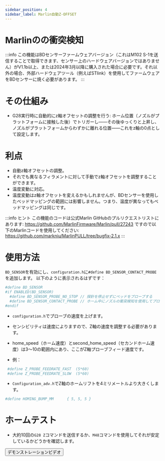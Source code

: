 ```yaml
---
sidebar_position: 4
sidebar_label: Marlin自動Z-OFFSET
---
```


# Marlinのの衝突検知

:::info
この機能はBDセンサーファームウェアバージョン（これはM102 S-1を送信することで取得できます、センサー上のハードウェアバージョンではありません）がV1.1b以上、または2024年3月以降に購入された場合に必要です。それ以外の場合、外部ハードウェアツール（例えばSTlink）を使用してファームウェアをBDセンサーに焼く必要があります。
:::

# その仕組み

* G28実行時に自動的にz軸オフセットの調整を行う: ホーム位置（ノズルがプラットフォームに接触した後）でトリガーし——その後ゆっくりと上昇し、ノズルがプラットフォームからわずかに離れる位置——これをz軸の0点として設定します。

# 利点

* 自動z軸オフセットの調整。
* それでも異なるフィラメントに対して手動でz軸オフセットを調整することができます。
* 温度変動に対応。
* 温度変動はz軸オフセットを変えるかもしれませんが、BDセンサーを使用したベッドマッピングの範囲には影響しません。つまり、温度が異なってもベッドマッピングは同じです。

:::info ヒント
この機能のコードは公式Marlin GitHubのプルリクエストリストにあります: https://github.com/MarlinFirmware/Marlin/pull/27243
ですので以下のMarlinコードを使用してください: https://github.com/markniu/MarlinPULL/tree/bugfix-2.1.x
:::

# 使用方法

`BD_SENSOR`を有効にし、`configuration.h`に`#define BD_SENSOR_CONTACT_PROBE`を追加します。
以下のように表示されるはずです：

``` bash
#define BD_SENSOR
#if ENABLED(BD_SENSOR)
  #define BD_SENSOR_PROBE_NO_STOP // 探針を停止せずにベッドをプローブする
  #define BD_SENSOR_CONTACT_PROBE // ホーム中にノズルの衝突検知を使用してプローブする
#endif
```
* `configuration.h`でプローブの速度を上げます。

* センシビリティは速度によりますので、Z軸の速度を調整する必要があります。
* home_speed（ホーム速度）とsecond_home_speed（セカンドホーム速度）は3〜10の範囲内にあり、ここがZ軸プローブフィード速度です。
* 例：
``` bash
 #define Z_PROBE_FEEDRATE_FAST  (5*60)
 #define Z_PROBE_FEEDRATE_SLOW  (5*60)
```
* `Configuration_adv.h`でZ軸のホームリフトを4ミリメートルより大きくします。
``` bash
#define HOMING_BUMP_MM      { 5, 5, 5 } 
```
# ホームテスト
* 大約10回の`G28 Z`コマンドを送信するか、`M48`コマンドを使用してそれが安定しているかどうかを確認します。

<Button variant="contained" disableElevation component="a" rel="noopener" href="https://www.youtube.com/watch?v=DzmGyJNS9bY">デモンストレーションビデオ</Button>
